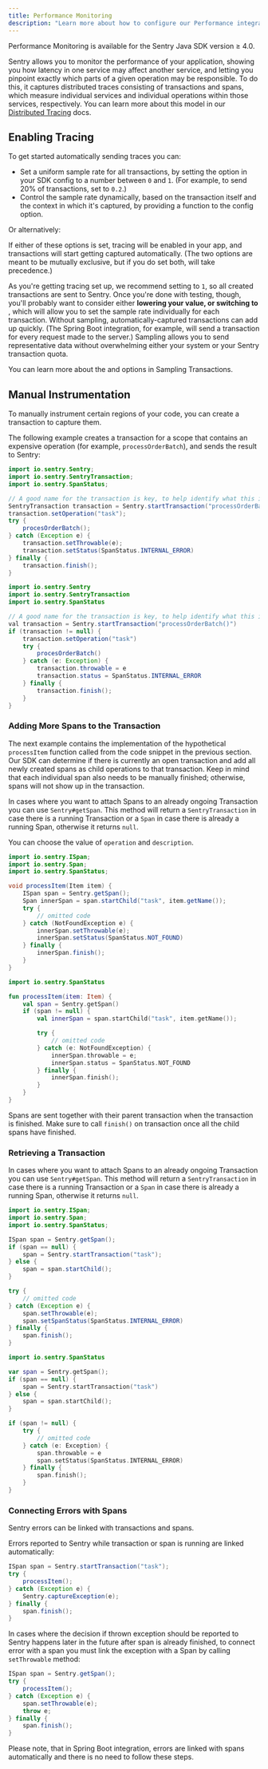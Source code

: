 ```yaml
---
title: Performance Monitoring
description: "Learn more about how to configure our Performance integrations to get the best experience out of it."
---
```


<Alert level="warning" title="Note">
Performance Monitoring is available for the Sentry Java SDK version ≥ 4.0.
</Alert>

Sentry allows you to monitor the performance of your application, showing you how latency in one service may affect another service, and letting you pinpoint exactly which parts of a given operation may be responsible. To do this, it captures distributed traces consisting of transactions and spans, which measure individual services and individual operations within those services, respectively. You can learn more about this model in our [Distributed Tracing](/product/performance/distributed-tracing/) docs.

## Enabling Tracing

To get started automatically sending traces you can:

- Set a uniform sample rate for all transactions, by setting the <PlatformIdentifier name="traces-sample-rate" /> option in your SDK config to a number between `0` and `1`. (For example, to send 20% of transactions, set <PlatformIdentifier name="traces-sample-rate" /> to `0.2`.)
- Control the sample rate dynamically, based on the transaction itself and the context in which it's captured, by providing a function to the <PlatformIdentifier name="traces-sampler" /> config option.

Or alternatively:

<PlatformContent includePath="performance/enable-tracing" />

If either of these options is set, tracing will be enabled in your app, and transactions will start getting captured automatically. (The two options are meant to be mutually exclusive, but if you do set both, <PlatformIdentifier name="traces-sampler" /> will take precedence.)

As you're getting tracing set up, we recommend setting <PlatformIdentifier name="traces-sample-rate" /> to `1`, so all created transactions are sent to Sentry. Once you're done with testing, though, you'll probably want to consider either **lowering your <PlatformIdentifier name="traces-sample-rate" /> value, or switching to <PlatformIdentifier name="traces-sampler" />**, which will allow you to set the sample rate individually for each transaction. Without sampling, automatically-captured transactions can add up quickly. (The Spring Boot integration, for example, will send a transaction for every request made to the server.) Sampling allows you to send representative data without overwhelming either your system or your Sentry transaction quota.

You can learn more about the <PlatformIdentifier name="traces-sample-rate" /> and <PlatformIdentifier name="traces-sampler" /> options in <PlatformLink to="/performance/sampling/">Sampling Transactions</PlatformLink>.

## Manual Instrumentation

To manually instrument certain regions of your code, you can create a transaction to capture them.

The following example creates a transaction for a scope that contains an expensive operation (for example, `processOrderBatch`), and sends the result to Sentry:

```java {tabTitle:Java}
import io.sentry.Sentry;
import io.sentry.SentryTransaction;
import io.sentry.SpanStatus;

// A good name for the transaction is key, to help identify what this is about
SentryTransaction transaction = Sentry.startTransaction("processOrderBatch()");
transaction.setOperation("task");
try {
    procesOrderBatch();
} catch (Exception e) {
    transaction.setThrowable(e);
    transaction.setStatus(SpanStatus.INTERNAL_ERROR)
} finally {
    transaction.finish();
}
```

```java {tabTitle:Kotlin}
import io.sentry.Sentry
import io.sentry.SentryTransaction
import io.sentry.SpanStatus

// A good name for the transaction is key, to help identify what this is about
val transaction = Sentry.startTransaction("processOrderBatch()")
if (transaction != null) {
    transaction.setOperation("task")
    try {
        procesOrderBatch()
    } catch (e: Exception) {
        transaction.throwable = e
        transaction.status = SpanStatus.INTERNAL_ERROR
    } finally {
        transaction.finish();
    }
}
```

### Adding More Spans to the Transaction

The next example contains the implementation of the hypothetical `processItem` function called from the code snippet in the previous section. Our SDK can determine if there is currently an open transaction and add all newly created spans as child operations to that transaction. Keep in mind that each individual span also needs to be manually finished; otherwise, spans will not show up in the transaction.

In cases where you want to attach Spans to an already ongoing Transaction you can use `Sentry#getSpan`. This method will return a `SentryTransaction` in case there is a running Transaction or a `Span` in case there is already a running Span, otherwise it returns `null`.

You can choose the value of `operation` and `description`.

```java {tabTitle:Java}
import io.sentry.ISpan;
import io.sentry.Span;
import io.sentry.SpanStatus;

void processItem(Item item) {
    ISpan span = Sentry.getSpan();
    Span innerSpan = span.startChild("task", item.getName());
    try {
        // omitted code
    } catch (NotFoundException e) {
        innerSpan.setThrowable(e);
        innerSpan.setStatus(SpanStatus.NOT_FOUND)
    } finally {
        innerSpan.finish();
    }
}
```

```kotlin {tabTitle:Kotlin}
import io.sentry.SpanStatus

fun processItem(item: Item) {
    val span = Sentry.getSpan()
    if (span != null) {
        val innerSpan = span.startChild("task", item.getName());

        try {
            // omitted code
        } catch (e: NotFoundException) {
            innerSpan.throwable = e;
            innerSpan.status = SpanStatus.NOT_FOUND
        } finally {
            innerSpan.finish();
        }
    }
}
```

Spans are sent together with their parent transaction when the transaction is finished. Make sure to call `finish()` on transaction once all the child spans have finished.

### Retrieving a Transaction

In cases where you want to attach Spans to an already ongoing Transaction you can use `Sentry#getSpan`. This method will return a `SentryTransaction` in case there is a running Transaction or a `Span` in case there is already a running Span, otherwise it returns `null`.

```java {tabTitle: Java}
import io.sentry.ISpan;
import io.sentry.Span;
import io.sentry.SpanStatus;

ISpan span = Sentry.getSpan();
if (span == null) {
    span = Sentry.startTransaction("task");
} else {
    span = span.startChild();
}

try {
    // omitted code
} catch (Exception e) {
    span.setThrowable(e);
    span.setSpanStatus(SpanStatus.INTERNAL_ERROR)
} finally {
    span.finish();
}
```

```kotlin {tabTitle: Kotlin}
import io.sentry.SpanStatus

var span = Sentry.getSpan();
if (span == null) {
    span = Sentry.startTransaction("task")
} else {
    span = span.startChild();
}

if (span != null) {
    try {
        // omitted code
    } catch (e: Exception) {
        span.throwable = e
        span.setStatus(SpanStatus.INTERNAL_ERROR)
    } finally {
        span.finish();
    }
}
```

### Connecting Errors with Spans

Sentry errors can be linked with transactions and spans.

Errors reported to Sentry while transaction or span is running are linked automatically:

```java
ISpan span = Sentry.startTransaction("task");
try {
    processItem();
} catch (Exception e) {
    Sentry.captureException(e);
} finally {
    span.finish();
}
```

In cases where the decision if thrown exception should be reported to Sentry happens later in the future after span is already finished, to connect error with a span you must link the exception with a Span by calling `setThrowable` method:

```java
ISpan span = Sentry.getSpan();
try {
    processItem();
} catch (Exception e) {
    span.setThrowable(e);
    throw e;
} finally {
    span.finish();
}
```

Please note, that in Spring Boot integration, errors are linked with spans automatically and there is no need to follow these steps.
